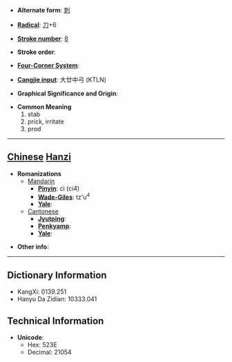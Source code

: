 * '''Alternate form''': [[刺]]

* '''[[Wiktionary:Chinese radical index| Radical]]''': [[Wiktionary:Chinese radical index 刀|刀]]+6

* '''[[Wiktionary:Chinese total strokes index|Stroke number]]''': [[Wiktionary:Chinese total strokes index 8|8]]

* '''Stroke order''': 

* '''[[Wiktionary:Chinese four corner index|Four-Corner System]]''': 

* '''[[Wiktionary:Chinese Cangjie index|Cangjie input]]''': 大廿中弓 (KTLN)

* '''Graphical Significance and Origin''': 

* '''Common Meaning'''
*#stab
*# prick, irritate
*# prod


----

== [[Chinese]] [[Hanzi]] ==

* '''Romanizations'''
** [[Mandarin]]
*** '''[[Pinyin]]''': cì (ci4)
*** '''[[Wade-Giles]]''': tz'u<sup>4</sup>
*** '''[[Yale]]''': 
**[[Cantonese]]
***'''[[Jyutping]]''':
***'''[[Penkyamp]]''': 
***'''[[Yale]]''': 

* '''Other info''': 

----

== Dictionary Information ==

* KangXi: 0139.251
* Hanyu Da Zidian: 10333.041

== Technical Information ==

* '''Unicode''':
** Hex: 523E
** Decimal: 21054